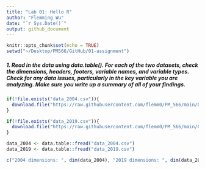 ```yaml
---
title: "Lab 01: Hello R"
author: "Flemming Wu"
date: "`r Sys.Date()`"
output: github_document
---
```


```r
knitr::opts_chunk$set(echo = TRUE)
setwd("~/Desktop/PM566/GitHub/01-assignment")
```

##### 1. Read in the data using data.table(). For each of the two datasets, check the dimensions, headers, footers, variable names, and variable types. Check for any data issues, particularly in the key variable you are analyzing. Make sure you write up a summary of all of your findings.
```r
if(!file.exists("data_2004.csv")){
  download.file("https://raw.githubusercontent.com/flemm0/PM_566/main/01-assignment/data_2004.csv", destfile = "data_2004.csv", method="libcurl", timeout = 60)
}

if(!file.exists("data_2019.csv")){
  download.file("https://raw.githubusercontent.com/flemm0/PM_566/main/01-assignment/data_2019.csv", destfile = "data_2019.csv", method="libcurl", timeout=60)
}

data_2004 <- data.table::fread("data_2004.csv")
data_2019 <- data.table::fread("data_2019.csv")
```

```r
c("2004 dimensions: ", dim(data_2004), "2019 dimensions: ", dim(data_2019))
```